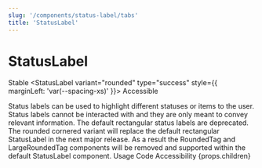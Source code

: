 ```yaml
---
slug: '/components/status-label/tabs'
title: 'StatusLabel'
---
```




# StatusLabel

<StatusLabel variant="rounded" type="info">Stable</StatusLabel>
<StatusLabel variant="rounded" type="success" style={{ marginLeft: 'var(--spacing-xs)' }}>
  Accessible
</StatusLabel>

<LeadParagraph>
    Status labels can be used to highlight different statuses or items to the user. Status labels cannot be interacted with and they are only meant to convey relevant information.
</LeadParagraph>

<Notification label="Breaking change" className="siteNotification" type="alert">
  The default rectangular status labels are deprecated. The rounded cornered variant will replace the default rectangular StatusLabel in the next major release. As a result the RoundedTag and LargeRoundedTag components will be removed and supported within the default StatusLabel component.
</Notification>


<PageTabs pageContext={props.pageContext}>
  <PageTabs.TabList>
    <PageTabs.Tab href="/">Usage</PageTabs.Tab>
    <PageTabs.Tab href="/code">Code</PageTabs.Tab>
    <PageTabs.Tab href="/accessibility">Accessibility</PageTabs.Tab>
  </PageTabs.TabList>
  <PageTabs.TabPanel>{props.children}</PageTabs.TabPanel>
</PageTabs>

